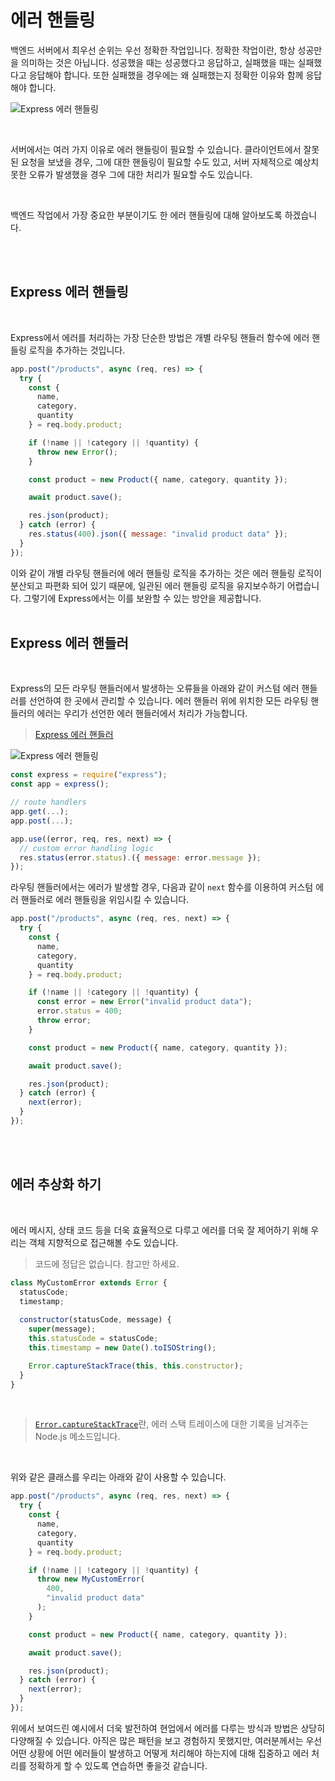 
# 에러 핸들링

백엔드 서버에서 최우선 순위는 우선 정확한 작업입니다. 정확한 작업이란, 항상 성공만을 의미하는 것은 아닙니다. 성공했을 때는 성공했다고 응답하고, 실패했을 때는 실패했다고 응답해야 합니다. 또한 실패했을 경우에는 왜 실패했는지 정확한 이유와 함께 응답해야 합니다.

![Express 에러 핸들링](./assets/error-handling/message.jpeg)

<br/>

서버에서는 여러 가지 이유로 에러 핸들링이 필요할 수 있습니다. 클라이언트에서 잘못된 요청을 보냈을 경우, 그에 대한 핸들링이 필요할 수도 있고, 서버 자체적으로 예상치 못한 오류가 발생했을 경우 그에 대한 처리가 필요할 수도 있습니다.

<br/>

백엔드 작업에서 가장 중요한 부분이기도 한 에러 핸들링에 대해 알아보도록 하겠습니다.

<br/>
<br/>

## Express 에러 핸들링

<br/>

Express에서 에러를 처리하는 가장 단순한 방법은 개별 라우팅 핸들러 함수에 에러 핸들링 로직을 추가하는 것입니다.

```js showLineNumbers copy
app.post("/products", async (req, res) => {
  try {
    const {
      name,
      category,
      quantity
    } = req.body.product;

    if (!name || !category || !quantity) {
      throw new Error();
    }

    const product = new Product({ name, category, quantity });

    await product.save();

    res.json(product);
  } catch (error) {
    res.status(400).json({ message: "invalid product data" });
  }
});
```

이와 같이 개별 라우팅 핸들러에 에러 핸들링 로직을 추가하는 것은 에러 핸들링 로직이 분산되고 파편화 되어 있기 때문에, 일관된 에러 핸들링 로직을 유지보수하기 어렵습니다. 그렇기에 Express에서는 이를 보완할 수 있는 방안을 제공합니다.
<br/>
<br/>

## Express 에러 핸들러

<br/>

Express의 모든 라우팅 핸들러에서 발생하는 오류들을 아래와 같이 커스텀 에러 핸들러를 선언하여 한 곳에서 관리할 수 있습니다. 에러 핸들러 위에 위치한 모든 라우팅 핸들러의 에러는 우리가 선언한 에러 핸들러에서 처리가 가능합니다.

> [Express 에러 핸들러](https://expressjs.com/en/guide/error-handling.html)

![Express 에러 핸들링](./assets/error-handling/express.png)

```js showLineNumbers copy {8-11}
const express = require("express");
const app = express();

// route handlers
app.get(...);
app.post(...);

app.use((error, req, res, next) => {
  // custom error handling logic
  res.status(error.status).({ message: error.message });
});
```

라우팅 핸들러에서는 에러가 발생할 경우, 다음과 같이 `next` 함수를 이용하여 커스텀 에러 핸들러로 에러 핸들링을 위임시킬 수 있습니다.

```js showLineNumbers copy /next/ {10-12}
app.post("/products", async (req, res, next) => {
  try {
    const {
      name,
      category,
      quantity
    } = req.body.product;

    if (!name || !category || !quantity) {
      const error = new Error("invalid product data");
      error.status = 400;
      throw error;
    }

    const product = new Product({ name, category, quantity });

    await product.save();

    res.json(product);
  } catch (error) {
    next(error);
  }
});
```

<br />
<br />

## 에러 추상화 하기

<br />

에러 메시지, 상태 코드 등을 더욱 효율적으로 다루고 에러를 더욱 잘 제어하기 위해 우리는 객체 지향적으로 접근해볼 수도 있습니다.

> 코드에 정답은 없습니다. 참고만 하세요.

```js showLineNumbers copy
class MyCustomError extends Error {
  statusCode;
  timestamp;
 
  constructor(statusCode, message) {
    super(message);
    this.statusCode = statusCode;
    this.timestamp = new Date().toISOString();

    Error.captureStackTrace(this, this.constructor);
  }
}
```

<br />

> [`Error.captureStackTrace`](https://nodejs.org/api/errors.html#errorcapturestacktracetargetobject-constructoropt)란, 에러 스택 트레이스에 대한 기록을 남겨주는 Node.js 메소드입니다.

<br />

위와 같은 클래스를 우리는 아래와 같이 사용할 수 있습니다.

```js showLineNumbers copy {10-13}
app.post("/products", async (req, res, next) => {
  try {
    const {
      name,
      category,
      quantity
    } = req.body.product;

    if (!name || !category || !quantity) {
      throw new MyCustomError(
        400,
        "invalid product data"
      );
    }

    const product = new Product({ name, category, quantity });

    await product.save();

    res.json(product);
  } catch (error) {
    next(error);
  }
});
```

위에서 보여드린 예시에서 더욱 발전하여 현업에서 에러를 다루는 방식과 방법은 상당히 다양해질 수 있습니다. 아직은 많은 패턴을 보고 경험하지 못했지만, 여러분께서는 우선 어떤 상황에 어떤 에러들이 발생하고 어떻게 처리해야 하는지에 대해 집중하고 에러 처리를 정확하게 할 수 있도록 연습하면 좋을것 같습니다.
